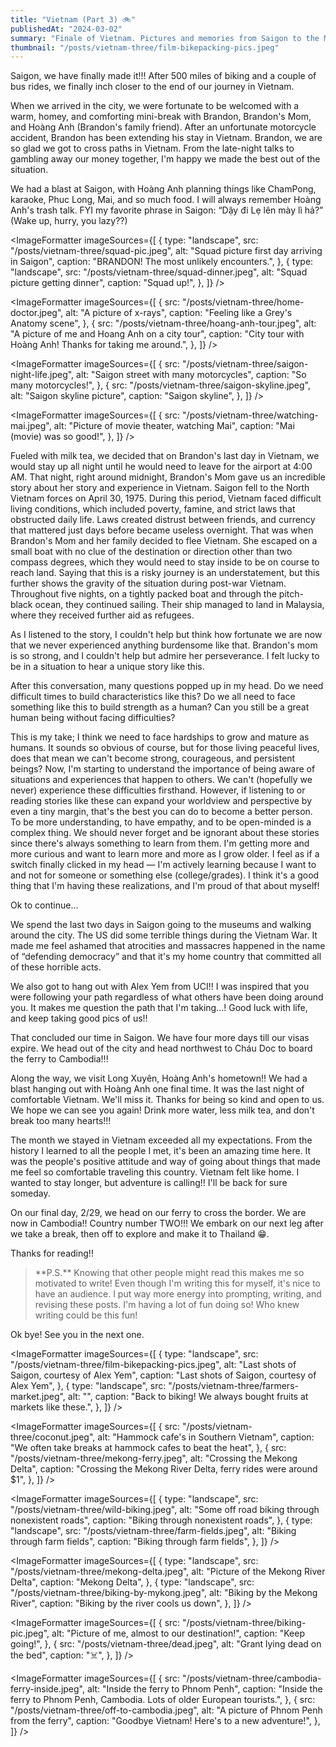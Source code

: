 ```yaml
---
title: "Vietnam (Part 3) 🚲"
publishedAt: "2024-03-02"
summary: "Finale of Vietnam. Pictures and memories from Saigon to the Mekong River Delta."
thumbnail: "/posts/vietnam-three/film-bikepacking-pics.jpeg"
---
```


<HeroImage
  src="/posts/vietnam-three/film-bikepacking-pics.jpeg"
  alt="Saigon street film roll, courtesy of Alex Yem"
  caption="Saigon street film roll, courtesy of Alex Yem"
/>

Saigon, we have finally made it!!! After 500 miles of biking and a couple of bus rides, we finally inch closer to the end of our journey in Vietnam.

When we arrived in the city, we were fortunate to be welcomed with a warm, homey, and comforting mini-break with Brandon, Brandon's Mom, and Hoàng Anh (Brandon's family friend). After an unfortunate motorcycle accident, Brandon has been extending his stay in Vietnam. Brandon, we are so glad we got to cross paths in Vietnam. From the late-night talks to gambling away our money together, I'm happy we made the best out of the situation.

We had a blast at Saigon, with Hoàng Anh planning things like ChamPong, karaoke, Phuc Long, Mai, and so much food. I will always remember Hoàng Anh's trash talk. FYI my favorite phrase in Saigon: “Dậy đi Lẹ lên mày lì hả?” (Wake up, hurry, you lazy??)

<ImageFormatter
  imageSources={[
    {
      type: "landscape",
      src: "/posts/vietnam-three/squad-pic.jpeg",
      alt: "Squad picture first day arriving in Saigon",
      caption: "BRANDON! The most unlikely encounters.",
    },
    {
      type: "landscape",
      src: "/posts/vietnam-three/squad-dinner.jpeg",
      alt: "Squad picture getting dinner",
      caption: "Squad up!",
    },
  ]}
/>

<ImageFormatter
  imageSources={[
    {
      src: "/posts/vietnam-three/home-doctor.jpeg",
      alt: "A picture of x-rays",
      caption: "Feeling like a Grey's Anatomy scene",
    },
    {
      src: "/posts/vietnam-three/hoang-anh-tour.jpeg",
      alt: "A picture of me and Hoang Anh on a city tour",
      caption: "City tour with Hoàng Anh! Thanks for taking me around.",
    },
  ]}
/>

<ImageFormatter
  imageSources={[
    {
      src: "/posts/vietnam-three/saigon-night-life.jpeg",
      alt: "Saigon street with many motorcycles",
      caption: "So many motorcycles!",
    },
    {
      src: "/posts/vietnam-three/saigon-skyline.jpeg",
      alt: "Saigon skyline picture",
      caption: "Saigon skyline",
    },
  ]}
/>

<ImageFormatter
  imageSources={[
    {
      src: "/posts/vietnam-three/watching-mai.jpeg",
      alt: "Picture of movie theater, watching Mai",
      caption: "Mai (movie) was so good!",
    },
  ]}
/>

Fueled with milk tea, we decided that on Brandon's last day in Vietnam, we would stay up all night until he would need to leave for the airport at 4:00 AM. That night, right around midnight, Brandon's Mom gave us an incredible story about her story and experience in Vietnam. Saigon fell to the North Vietnam forces on April 30, 1975. During this period, Vietnam faced difficult living conditions, which included poverty, famine, and strict laws that obstructed daily life. Laws created distrust between friends, and currency that mattered just days before became useless overnight. That was when Brandon's Mom and her family decided to flee Vietnam. She escaped on a small boat with no clue of the destination or direction other than two compass degrees, which they would need to stay inside to be on course to reach land. Saying that this is a risky journey is an understatement, but this further shows the gravity of the situation during post-war Vietnam. Throughout five nights, on a tightly packed boat and through the pitch-black ocean, they continued sailing. Their ship managed to land in Malaysia, where they received further aid as refugees.

As I listened to the story, I couldn't help but think how fortunate we are now that we never experienced anything burdensome like that. Brandon's mom is so strong, and I couldn't help but admire her perseverance. I felt lucky to be in a situation to hear a unique story like this.

After this conversation, many questions popped up in my head. Do we need difficult times to build characteristics like this? Do we all need to face something like this to build strength as a human? Can you still be a great human being without facing difficulties?

This is my take; I think we need to face hardships to grow and mature as humans. It sounds so obvious of course, but for those living peaceful lives, does that mean we can't become strong, courageous, and persistent beings? Now, I'm starting to understand the importance of being aware of situations and experiences that happen to others. We can't (hopefully we never) experience these difficulties firsthand. However, if listening to or reading stories like these can expand your worldview and perspective by even a tiny margin, that's the best you can do to become a better person. To be more understanding, to have empathy, and to be open-minded is a complex thing. We should never forget and be ignorant about these stories since there's always something to learn from them. I'm getting more and more curious and want to learn more and more as I grow older. I feel as if a switch finally clicked in my head — I'm actively learning because I want to and not for someone or something else (college/grades). I think it's a good thing that I'm having these realizations, and I'm proud of that about myself!

Ok to continue…

We spend the last two days in Saigon going to the museums and walking around the city. The US did some terrible things during the Vietnam War. It made me feel ashamed that atrocities and massacres happened in the name of “defending democracy” and that it's my home country that committed all of these horrible acts.

We also got to hang out with Alex Yem from UCI!! I was inspired that you were following your path regardless of what others have been doing around you. It makes me question the path that I'm taking…! Good luck with life, and keep taking good pics of us!!

That concluded our time in Saigon. We have four more days till our visas expire. We head out of the city and head northwest to Cháu Doc to board the ferry to Cambodia!!!

Along the way, we visit Long Xuyên, Hoàng Anh's hometown!! We had a blast hanging out with Hoàng Anh one final time. It was the last night of comfortable Vietnam. We'll miss it. Thanks for being so kind and open to us. We hope we can see you again! Drink more water, less milk tea, and don't break too many hearts!!!

The month we stayed in Vietnam exceeded all my expectations. From the history I learned to all the people I met, it's been an amazing time here. It was the people's positive attitude and way of going about things that made me feel so comfortable traveling this country. Vietnam felt like home. I wanted to stay longer, but adventure is calling!! I'll be back for sure someday.

On our final day, 2/29, we head on our ferry to cross the border. We are now in Cambodia!! Country number TWO!!! We embark on our next leg after we take a break, then off to explore and make it to Thailand 😁.

Thanks for reading!!

<BlockQuote>
  **P.S.** Knowing that other people might read this makes me so motivated to
  write! Even though I'm writing this for myself, it's nice to have an audience.
  I put way more energy into prompting, writing, and revising these posts. I'm
  having a lot of fun doing so! Who knew writing could be this fun!
</BlockQuote>

Ok bye! See you in the next one.

<ImageFormatter
  imageSources={[
    {
      type: "landscape",
      src: "/posts/vietnam-three/film-bikepacking-pics.jpeg",
      alt: "Last shots of Saigon, courtesy of Alex Yem",
      caption: "Last shots of Saigon, courtesy of Alex Yem",
    },
    {
      type: "landscape",
      src: "/posts/vietnam-three/farmers-market.jpeg",
      alt: "",
      caption: "Back to biking! We always bought fruits at markets like these.",
    },
  ]}
/>

<ImageFormatter
  imageSources={[
    {
      src: "/posts/vietnam-three/coconut.jpeg",
      alt: "Hammock cafe's in Southern Vietnam",
      caption: "We often take breaks at hammock cafes to beat the heat",
    },
    {
      src: "/posts/vietnam-three/mekong-ferry.jpeg",
      alt: "Crossing the Mekong Delta",
      caption: "Crossing the Mekong River Delta, ferry rides were around $1",
    },
  ]}
/>

<ImageFormatter
  imageSources={[
    {
      type: "landscape",
      src: "/posts/vietnam-three/wild-biking.jpeg",
      alt: "Some off road biking through nonexistent roads",
      caption: "Biking through nonexistent roads",
    },
    {
      type: "landscape",
      src: "/posts/vietnam-three/farm-fields.jpeg",
      alt: "Biking through farm fields",
      caption: "Biking through farm fields",
    },
  ]}
/>

<ImageFormatter
  imageSources={[
    {
      type: "landscape",
      src: "/posts/vietnam-three/mekong-delta.jpeg",
      alt: "Picture of the Mekong River Delta",
      caption: "Mekong Delta",
    },
    {
      type: "landscape",
      src: "/posts/vietnam-three/biking-by-mykong.jpeg",
      alt: "Biking by the Mekong River",
      caption: "Biking by the river cools us down",
    },
  ]}
/>

<ImageFormatter
  imageSources={[
    {
      src: "/posts/vietnam-three/biking-pic.jpeg",
      alt: "Picture of me, almost to our destination!",
      caption: "Keep going!",
    },
    {
      src: "/posts/vietnam-three/dead.jpeg",
      alt: "Grant lying dead on the bed",
      caption: "☠️",
    },
  ]}
/>

<ImageFormatter
  imageSources={[
    {
      src: "/posts/vietnam-three/cambodia-ferry-inside.jpeg",
      alt: "Inside the ferry to Phnom Penh",
      caption:
        "Inside the ferry to Phnom Penh, Cambodia. Lots of older European tourists.",
    },
    {
      src: "/posts/vietnam-three/off-to-cambodia.jpeg",
      alt: "A picture of Phnom Penh from the ferry",
      caption: "Goodbye Vietnam! Here's to a new adventure!",
    },
  ]}
/>
